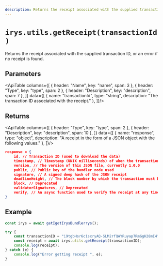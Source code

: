 ```yaml
---
description: Returns the receipt associated with the supplied transaction ID
---
```



# `irys.utils.getReceipt(transactionId)`

Returns the receipt associated with the supplied transaction ID, or an error if no receipt is found.

## Parameters

<ApiTable columns={[
	{ header: "Name", key: "name", span: 3 },
	{ header: "Type", key: "type", span: 2 },
	{ header: "Description", key: "description", span: 7 },
]} data={[
	  { name: "transactionId", type: "string", description: "The transaction ID associated with the receipt." },
]}/>

## Returns

<ApiTable columns={[
	{ header: "Type", key: "type", span: 2 },
	{ header: "Description", key: "description", span: 10 },
]} data={[
	  { name: "response", type: "object", description: "A receipt in the form of a JSON object with the following values." },
]}/>

```json
response = {
	id, // Transaction ID (used to download the data)
	timestamp, // Timestamp (UNIX milliseconds) of when the transaction was created and verified
	version, // The version of this JSON file, currently 1.0.0
	public, // Public key of the bundler node used
	signature, // A signed deep hash of the JSON receipt
	deadlineHeight, // The block number by which the transaction must be finalized
	block, // Deprecated
	validatorSignatures, // Deprecated
	verify, // An async function used to verify the receipt at any time
}
```

## Example

```js
const irys = await getIgetIrysBundlerrys();

try {
	const transactionID = "i9tgbHsr6c1sxryAQ-SLM2rfQAYRuyap7RmGgH28mI4"; // Your transaction ID
	const receipt = await irys.utils.getReceipt(transactionID);
	console.log(receipt);
} catch (e) {
	console.log("Error getting receipt ", e);
}
```
